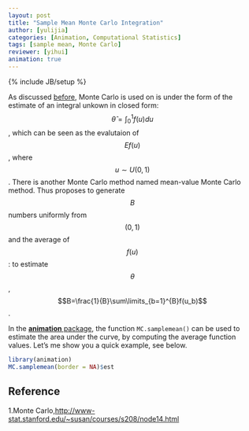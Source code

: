 ```yaml
---
layout: post
title: "Sample Mean Monte Carlo Integration"
author: [yulijia]
categories: [Animation, Computational Statistics]
tags: [sample mean, Monte Carlo]
reviewer: [yihui]
animation: true
---
```

{% include JB/setup %}

As discussed [before](sample-mean-monte-carlo-integration.Rmd), Monte Carlo is used on is under the form of the estimate of an integral unkown in
closed form: $$\hat{\theta}=\int_0^1 f(u)du$$, which can be seen as the evalutaion of $$Ef(u)$$,
where $$u \sim U(0,1)$$. There is another Monte Carlo method named mean-value Monte Carlo method.
Thus proposes to generate $$B$$ numbers uniformly from $$(0,1)$$ and the average of $$f(u)$$: to
estimate $$\theta$$, $$B=\frac{1}{B}\sum\limits_{b=1}^{B}f(u_b)$$.

In the [**animation** package](http://yihui.name/animation), the function `MC.samplemean()` can be
used to estimate the area under the curve, by computing the average function values. Let's me show
you a quick example, see below.

```r
library(animation)
MC.samplemean(border = NA)$est
```

## Reference
1.Monte
Carlo,[http://www-stat.stanford.edu/~susan/courses/s208/node14.html](http://www-stat.stanford.edu/~susan/courses/s208/node14.html)
